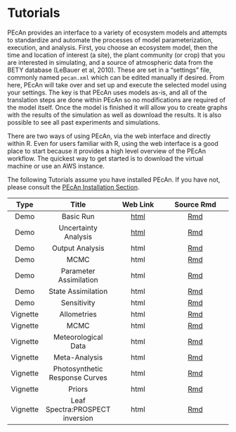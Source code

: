 # Tutorials {#user-section}

PEcAn provides an interface to a variety of ecosystem models and attempts to standardize and automate the processes of model parameterization, execution, and analysis. First, you choose an ecosystem model, then the time and location of interest (a site), the plant community (or crop) that you are interested in simulating, and a source of atmospheric data from the BETY database (LeBauer et al, 2010). These are set in a "settings" file, commonly named `pecan.xml` which can be edited manually if desired. From here, PEcAn will take over and set up and execute the selected model using your settings. The key is that PEcAn uses models as-is, and all of the translation steps are done within PEcAn so no modifications are required of the model itself. Once the model is finished it will allow you to create graphs with the results of the simulation as well as download the results. It is also possible to see all past experiments and simulations.

There are two ways of using PEcAn, via the web interface and directly within R. Even for users familiar with R, using the web interface is a good place to start because it provides a high level overview of the PEcAn workflow. The quickest way to get started is to download the virtual machine or use an AWS instance.

The following Tutorials assume you have installed PEcAn. If you have not, please consult the [PEcAn Installation Section](#pecan-manual-setup).

|Type|Title|Web Link| Source Rmd|
|:--:|:---:|:------:|:---------:|
|Demo| Basic Run| [html](#demo-1) | <a href="https://github.com/PecanProject/pecan/blob/develop/documentation/tutorials/01_Demo_Basic_Run/Demo01.Rmd" target = "_blank">Rmd</a> |
|Demo| Uncertainty Analysis| [html](#demo-2)| <a href="https://github.com/PecanProject/pecan/blob/develop/documentation/tutorials/02_Demo_Uncertainty_Analysis/Demo02.Rmd" target = "_blank">Rmd</a> |
|Demo| Output Analysis|html | <a href="https://github.com/PecanProject/pecan/blob/develop/documentation/tutorials/AnalyzeOutput/modelVSdata.Rmd" target="_blank">Rmd</a> |
|Demo| MCMC |html| <a href= "https://github.com/PecanProject/pecan/blob/develop/documentation/tutorials/MCMC/MCMC_Concepts.Rmd" target = "_blank">Rmd</a> |
|Demo|Parameter Assimilation |html | <a href="https://github.com/PecanProject/pecan/blob/develop/documentation/tutorials/ParameterAssimilation/PDA.Rmd" target = "_blank">Rmd</a> |
|Demo|State Assimilation|html| <a href="https://github.com/PecanProject/pecan/blob/develop/documentation/tutorials/StateAssimilation/TreeRingSDA.Rmd" target = "_blank">Rmd</a> |
|Demo| Sensitivity|html| <a href="https://github.com/PecanProject/pecan/blob/develop/documentation/tutorials/sensitivity/PEcAn_sensitivity_tutorial_v1.0.Rmd" target = "_blank">Rmd</a> |
|Vignette|Allometries|html| <a href="https://github.com/PecanProject/pecan/blob/develop/modules/allometry/vignettes/AllomVignette.Rmd" target = "_blank">Rmd</a> |
|Vignette|MCMC|html| <a href="https://github.com/PecanProject/pecan/blob/develop/modules/assim.batch/vignettes/AssimBatchVignette.Rmd" target = "_blank">Rmd</a> |
|Vignette|Meteorological Data|html| <a href="https://github.com/PecanProject/pecan/tree/develop/modules/data.atmosphere/vignettes" target = "_blank">Rmd</a> |
|Vignette|Meta-Analysis|html| <a href="https://github.com/PecanProject/pecan/blob/develop/modules/meta.analysis/vignettes/single.MA_demo.Rmd" target = "_blank">Rmd</a> |
|Vignette|Photosynthetic Response Curves|html| <a href="https://github.com/PecanProject/pecan/blob/develop/modules/photosynthesis/vignettes/ResponseCurves.Rmd" target = "_blank">Rmd</a> |
|Vignette|Priors|html| <a href="https://github.com/PecanProject/pecan/blob/develop/modules/priors/vignettes/priors_demo.Rmd" target = "_blank">Rmd</a> |
|Vignette|Leaf Spectra:PROSPECT inversion|html| <a href="https://github.com/PecanProject/pecan/blob/develop/modules/rtm/vignettes/pecanrtm.vignette.Rmd" target = "_blank">Rmd</a> |